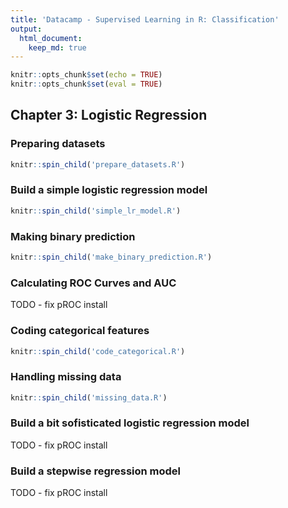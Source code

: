 ```yaml
---
title: 'Datacamp - Supervised Learning in R: Classification'
output: 
  html_document:
    keep_md: true
---
```


```r
knitr::opts_chunk$set(echo = TRUE)
knitr::opts_chunk$set(eval = TRUE)
```

## Chapter 3: Logistic Regression

### Preparing datasets

```r
knitr::spin_child('prepare_datasets.R')
```

### Build a simple logistic regression model

```r
knitr::spin_child('simple_lr_model.R')
```

### Making binary prediction

```r
knitr::spin_child('make_binary_prediction.R')
```

### Calculating ROC Curves and AUC

TODO - fix pROC install

### Coding categorical features

```r
knitr::spin_child('code_categorical.R')
```

### Handling missing data

```r
knitr::spin_child('missing_data.R')
```

### Build a bit sofisticated logistic regression model

TODO - fix pROC install

### Build a stepwise regression model

TODO - fix pROC install